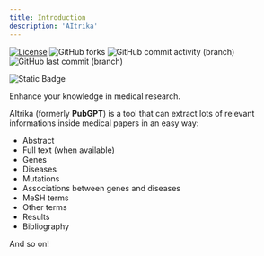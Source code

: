 ```yaml
---
title: Introduction
description: 'AItrika'
---
```


[![License](https://img.shields.io/badge/License-Apache%202.0-orange.svg)](https://opensource.org/licenses/Apache-2.0)
![GitHub forks](https://img.shields.io/github/forks/dSupertramp/AItrika)
![GitHub commit activity (branch)](https://img.shields.io/github/commit-activity/t/dSupertramp/AItrika/main)
![GitHub last commit (branch)](https://img.shields.io/github/last-commit/dSupertramp/AItrika/main)

![Static Badge](https://img.shields.io/badge/medical-content?logo=syringe&logoColor=cyan&color=cyan)

Enhance your knowledge in medical research.

AItrika (formerly **PubGPT**) is a tool that can extract lots of relevant informations inside medical papers in an easy way:

- Abstract
- Full text (when available)
- Genes
- Diseases
- Mutations
- Associations between genes and diseases
- MeSH terms
- Other terms
- Results
- Bibliography

And so on!